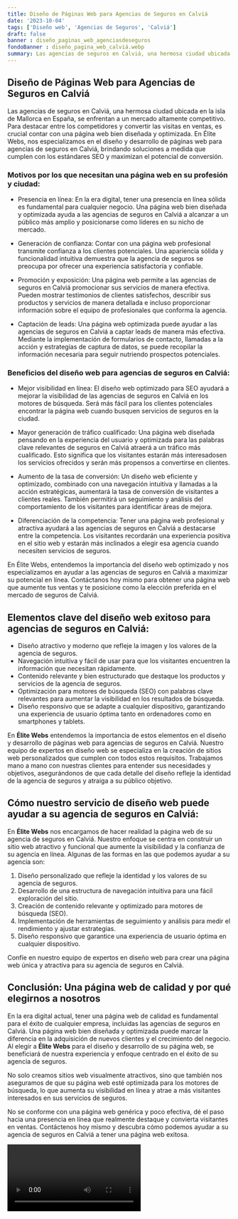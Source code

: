 ```yaml
---
title: Diseño de Páginas Web para Agencias de Seguros en Calviá
date: '2023-10-04'
tags: ['Diseño web', 'Agencias de Seguros', 'Calviá']
draft: false
banner : diseño_paginas_web_agenciasdeseguros
fondoBanner : diseño_pagina_web_calviá.webp
summary: Las agencias de seguros en Calviá, una hermosa ciudad ubicada en la isla de Mallorca en España, se enfrentan a un mercado altamente competitivo. Para destacar entre los competidores y convertir las visitas en ventas, es crucial contar con una página web bien diseñada y optimizada. En Élite Webs, nos especializamos en el diseño y desarrollo de páginas web para agencias de seguros en Calviá, brindando soluciones a medida que cumplen con los estándares SEO y maximizan el potencial de conversión.
---
```


## Diseño de Páginas Web para Agencias de Seguros en Calviá

Las agencias de seguros en Calviá, una hermosa ciudad ubicada en la isla de Mallorca en España, se enfrentan a un mercado altamente competitivo. Para destacar entre los competidores y convertir las visitas en ventas, es crucial contar con una página web bien diseñada y optimizada. En Élite Webs, nos especializamos en el diseño y desarrollo de páginas web para agencias de seguros en Calviá, brindando soluciones a medida que cumplen con los estándares SEO y maximizan el potencial de conversión.

### Motivos por los que necesitan una página web en su profesión y ciudad:

- Presencia en línea: En la era digital, tener una presencia en línea sólida es fundamental para cualquier negocio. Una página web bien diseñada y optimizada ayuda a las agencias de seguros en Calviá a alcanzar a un público más amplio y posicionarse como líderes en su nicho de mercado.

- Generación de confianza: Contar con una página web profesional transmite confianza a los clientes potenciales. Una apariencia sólida y funcionalidad intuitiva demuestra que la agencia de seguros se preocupa por ofrecer una experiencia satisfactoria y confiable.

- Promoción y exposición: Una página web permite a las agencias de seguros en Calviá promocionar sus servicios de manera efectiva. Pueden mostrar testimonios de clientes satisfechos, describir sus productos y servicios de manera detallada e incluso proporcionar información sobre el equipo de profesionales que conforma la agencia.

- Captación de leads: Una página web optimizada puede ayudar a las agencias de seguros en Calviá a captar leads de manera más efectiva. Mediante la implementación de formularios de contacto, llamadas a la acción y estrategias de captura de datos, se puede recopilar la información necesaria para seguir nutriendo prospectos potenciales.

### Beneficios del diseño web para agencias de seguros en Calviá:

- Mejor visibilidad en línea: El diseño web optimizado para SEO ayudará a mejorar la visibilidad de las agencias de seguros en Calviá en los motores de búsqueda. Será más fácil para los clientes potenciales encontrar la página web cuando busquen servicios de seguros en la ciudad.

- Mayor generación de tráfico cualificado: Una página web diseñada pensando en la experiencia del usuario y optimizada para las palabras clave relevantes de seguros en Calviá atraerá a un tráfico más cualificado. Esto significa que los visitantes estarán más interesados ​​en los servicios ofrecidos y serán más propensos a convertirse en clientes.

- Aumento de la tasa de conversión: Un diseño web eficiente y optimizado, combinado con una navegación intuitiva y llamadas a la acción estratégicas, aumentará la tasa de conversión de visitantes a clientes reales. También permitirá un seguimiento y análisis del comportamiento de los visitantes para identificar áreas de mejora.

- Diferenciación de la competencia: Tener una página web profesional y atractiva ayudará a las agencias de seguros en Calviá a destacarse entre la competencia. Los visitantes recordarán una experiencia positiva en el sitio web y estarán más inclinados a elegir esa agencia cuando necesiten servicios de seguros.

En Élite Webs, entendemos la importancia del diseño web optimizado y nos especializamos en ayudar a las agencias de seguros en Calviá a maximizar su potencial en línea. Contáctanos hoy mismo para obtener una página web que aumente tus ventas y te posicione como la elección preferida en el mercado de seguros de Calviá.

<GifSeo />

<Cta />

## Elementos clave del diseño web exitoso para agencias de seguros en Calviá:

- Diseño atractivo y moderno que refleje la imagen y los valores de la agencia de seguros.
- Navegación intuitiva y fácil de usar para que los visitantes encuentren la información que necesitan rápidamente.
- Contenido relevante y bien estructurado que destaque los productos y servicios de la agencia de seguros.
- Optimización para motores de búsqueda (SEO) con palabras clave relevantes para aumentar la visibilidad en los resultados de búsqueda.
- Diseño responsivo que se adapte a cualquier dispositivo, garantizando una experiencia de usuario óptima tanto en ordenadores como en smartphones y tablets.

En **Élite Webs** entendemos la importancia de estos elementos en el diseño y desarrollo de páginas web para agencias de seguros en Calviá. Nuestro equipo de expertos en diseño web se especializa en la creación de sitios web personalizados que cumplen con todos estos requisitos. Trabajamos mano a mano con nuestras clientes para entender sus necesidades y objetivos, asegurándonos de que cada detalle del diseño refleje la identidad de la agencia de seguros y atraiga a su público objetivo.

## Cómo nuestro servicio de diseño web puede ayudar a su agencia de seguros en Calviá:

En **Élite Webs** nos encargamos de hacer realidad la página web de su agencia de seguros en Calviá. Nuestro enfoque se centra en construir un sitio web atractivo y funcional que aumente la visibilidad y la confianza de su agencia en línea. Algunas de las formas en las que podemos ayudar a su agencia son:

1. Diseño personalizado que refleje la identidad y los valores de su agencia de seguros.
2. Desarrollo de una estructura de navegación intuitiva para una fácil exploración del sitio.
3. Creación de contenido relevante y optimizado para motores de búsqueda (SEO).
4. Implementación de herramientas de seguimiento y análisis para medir el rendimiento y ajustar estrategias.
5. Diseño responsivo que garantice una experiencia de usuario óptima en cualquier dispositivo.

Confíe en nuestro equipo de expertos en diseño web para crear una página web única y atractiva para su agencia de seguros en Calviá.

## Conclusión: Una página web de calidad y por qué elegirnos a nosotros

En la era digital actual, tener una página web de calidad es fundamental para el éxito de cualquier empresa, incluidas las agencias de seguros en Calviá. Una página web bien diseñada y optimizada puede marcar la diferencia en la adquisición de nuevos clientes y el crecimiento del negocio. Al elegir a **Élite Webs** para el diseño y desarrollo de su página web, se beneficiará de nuestra experiencia y enfoque centrado en el éxito de su agencia de seguros.

No solo creamos sitios web visualmente atractivos, sino que también nos aseguramos de que su página web esté optimizada para los motores de búsqueda, lo que aumenta su visibilidad en línea y atrae a más visitantes interesados en sus servicios de seguros.

No se conforme con una página web genérica y poco efectiva, dé el paso hacia una presencia en línea que realmente destaque y convierta visitantes en ventas. Contáctenos hoy mismo y descubra cómo podemos ayudar a su agencia de seguros en Calviá a tener una página web exitosa.

<Video />

<CtaBot job='Agencias de Seguros' city='Calviá'/>

<Gmaps query='Calviá+españa+maps' />